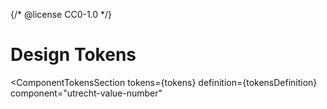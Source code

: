 {/* @license CC0-1.0 */}


<Meta id="css-number-value--tokens" title="CSS Component/Number Value/Design Tokens" />

# Design Tokens

<ComponentTokensSection
  tokens={tokens}
  definition={tokensDefinition}
  component="utrecht-value-number"
></ComponentTokensSection>
